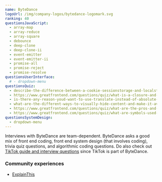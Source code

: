 ```yaml
---
name: ByteDance
logoUrl: /img/company-logos/bytedance-logomark.svg
ranking: 40
questionsJavaScript:
  - array-map
  - array-reduce
  - array-square
  - debounce
  - deep-clone
  - deep-clone-ii
  - event-emitter
  - event-emitter-ii
  - promise-all
  - promise-reject
  - promise-resolve
questionsUserInterface:
  # - dropdown-menu
questionsQuiz:
  - describe-the-difference-between-a-cookie-sessionstorage-and-localstorage
  - https://www.greatfrontend.com/questions/quiz/what-is-a-closure-and-how-why-would-you-use-one
  - is-there-any-reason-youd-want-to-use-translate-instead-of-absolute-positioning-or-vice-versa-and-why
  - what-are-the-different-ways-to-visually-hide-content-and-make-it-available-only-for-screen-readers
  - https://www.greatfrontend.com/questions/quiz/what-are-the-pros-and-cons-of-using-promises-instead-of-callbacks
  - https://www.greatfrontend.com/questions/quiz/what-are-symbols-used-for
questionsSystemDesign:
  - dropdown-menu
---
```


Interviews with ByteDance are team-dependent. ByteDance asks a good mix of front end coding, front end system design (that involves coding), trivia quiz questions, and algorithmic coding questions. Do also check out [TikTok guide and interview questions](/interviews/company/tiktok/questions-guides) since TikTok is part of ByteDance.

### Community experiences

- [ExplainThis](https://www.explainthis.io/en/career/my-tiktok-frontend-interview)
